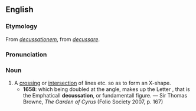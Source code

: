 ==English==
===Etymology===
From {{L.}} ''[[decussationem]]'', from ''[[decussare]]''.

===Pronunciation===
{{IPA|/dɛkʌˈseɪʃən/}}

===Noun===
{{en-noun}}

# A [[crossing]] or [[intersection]] of lines etc. so as to form an X-shape.
#*'''1658''': which being doubled at the angle, makes up the Letter {{polytonic|χ}}, that is the Emphaticall '''decussation''', or fundamentall figure. — Sir Thomas Browne, ''The Garden of Cyrus'' (Folio Society 2007, p. 167)